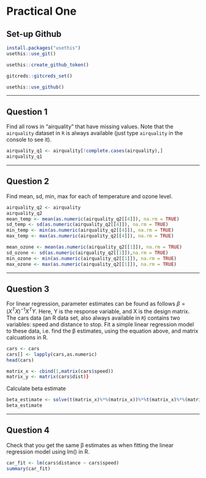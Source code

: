 # Practical One

## Set-up Github

```r
install.packages("usethis")
usethis::use_git()
```

```r
usethis::create_github_token()
```

```r
gitcreds::gitcreds_set()
```

```r
usethis::use_github()
```

------------------------------------------------------------------------

## Question 1

Find all rows in “airquality” that have missing values. Note that the `airquality` dataset in `R` is always available (just type `airquality` in the console to see it).

```r
airquality_q1 <- airquality[!complete.cases(airquality),]
airquality_q1
```

------------------------------------------------------------------------

## Question 2

Find mean, sd, min, max for each of temperature and ozone level.

```r
airquality_q2 <- airquality 
airquality_q2
mean_temp <- mean(as.numeric(airquality_q2[[4]]), na.rm = TRUE)
sd_temp <- sd(as.numeric(airquality_q2[[4]]), na.rm = TRUE)
min_temp <- min(as.numeric(airquality_q2[[4]]), na.rm = TRUE)
max_temp <- max(as.numeric(airquality_q2[[4]]), na.rm = TRUE)

mean_ozone <- mean(as.numeric(airquality_q2[[1]]), na.rm = TRUE)
sd_ozone <- sd(as.numeric(airquality_q2[[1]]),na.rm = TRUE)
min_ozone <- min(as.numeric(airquality_q2[[1]]), na.rm = TRUE)
max_ozone <- max(as.numeric(airquality_q2[[1]]), na.rm = TRUE)
```

------------------------------------------------------------------------

## Question 3

For linear regression, parameter estimates can be found as follows $\beta=(X^TX)^{-1}X^TY$. Here, Y is the response variable, and X is the design matrix. The cars data (an R data set, also always available in `R`) contains two variables: speed and distance to stop. Fit a simple linear regression model to these data, i.e. find the β estimates, using the equation above, and matrix calcuations in R.

```r
cars <- cars 
cars[] <- lapply(cars,as.numeric) 
head(cars)  

matrix_x <- cbind(1,matrix(cars$speed)) 
matrix_y <- matrix(cars$dist)}
```

Calculate beta estimate

```r
beta_estimate <- solve(t(matrix_x)%*%(matrix_x))%*%t(matrix_x)%*%(matrix_y)
beta_estimate
```

------------------------------------------------------------------------

## Question 4

Check that you get the same β estimates as when fitting the linear regression model using lm() in R.

```r
car_fit <- lm(cars$distance ~ cars$speed) 
summary(car_fit)
```
